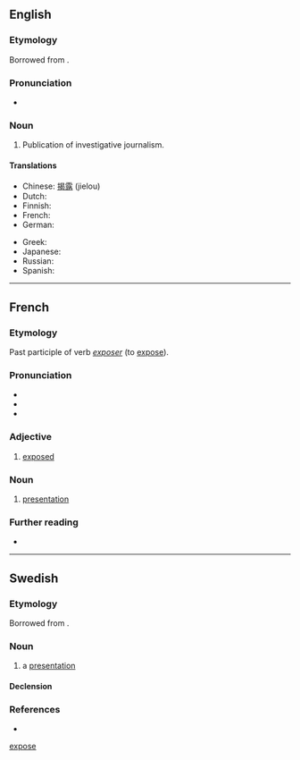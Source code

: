 {{also|expose|Exposé}}
==English==

===Etymology===
Borrowed from {{bor|en|fr|exposé|notext=1}}.

===Pronunciation===
* {{IPA|/ˌɛkspoʊˈzeɪ/|lang=en}}

===Noun===
{{wikipedia}}
{{en-noun}}

# Publication of investigative journalism.

====Translations====
{{trans-top|publication}}
* Chinese: [[揭露]] (jielou)
* Dutch: {{t+|nl|exposé|n}}
* Finnish: {{t+|fi|paljastus}}
* French: {{t+|fr|révélations|f-p}}
* German: {{t+|de|Exposé}}
{{trans-mid}}
* Greek: {{t+|el|έκθεση}}
* Japanese: {{t+|ja|暴露|tr=ばくろ, bakuro|sc=Jpan}}
* Russian: {{t+|ru|разоблаче́ние|n}}
* Spanish: {{t+|es|exposición}}
{{trans-bottom}}

[[Category:English terms spelled with É|expose]]

----

==French==

===Etymology===
Past participle of verb ''[[exposer]]'' (to [[expose]]).

===Pronunciation===
* {{fr-IPA}}
* {{audio|Fr-exposé.ogg|Audio (France, Paris)|lang=fr}}
* {{homophones|exposée|exposées|exposer|exposés|exposez|lang=fr}}

===Adjective===
{{fr-adj}}

# [[exposed]]

===Noun===
{{fr-noun|m}}

# [[presentation]]

===Further reading===
* {{R:TLFi}}

----

==Swedish==

===Etymology===
Borrowed from {{bor|sv|fr|exposé|notext=1}}.

===Noun===
{{sv-noun|c}}

# a [[presentation]]

====Declension====
{{sv-infl-noun-c-r|3=exposée}}

===References===
* {{R:runeberg.org|saol|8|0080.html exposé}}